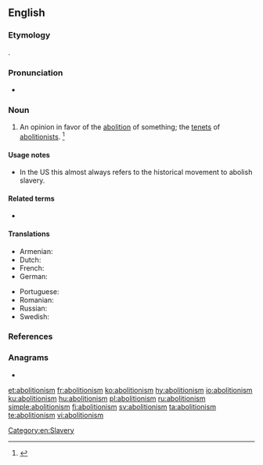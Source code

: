 ==English==
{{wikipedia}}

===Etymology===
{{suffix|abolition|ism|lang=en}}.

===Pronunciation===
* {{a|US}} {{IPA|/ˌæb.əˈlɪʃ.əˌnɪz.m̩/|lang=en}}

===Noun===
{{en-noun}}

# An opinion in favor of the [[abolition]] of something; the [[tenet]]s of [[abolitionist]]s. {{defdate|First attested in the early 19<sup>th</sup> century.}}<ref name=SOED>{{R:SOED5|page=6}}</ref>

====Usage notes====
* In the US this almost always refers to the historical movement to abolish slavery.

====Related terms====
* {{l|en|abolitionist}}

====Translations====
{{trans-top|opinion in favor of the abolition of something}}
* Armenian: {{t|hy|աբոլիցիոնիզմ|sc=Armn}}
* Dutch: {{t+|nl|abolitionisme|n}}
* French: {{t+|fr|abolitionnisme|m}}
* German: {{t+|de|Abolitionismus}}
{{trans-mid}}
* Portuguese: {{t+|pt|abolicionismo|m}}
* Romanian: {{t+|ro|aboliționism}}
* Russian: {{t+|ru|аболициони́зм}}
* Swedish: {{t+|sv|abolitionism|c}}
{{trans-bottom}}

===References===
<references/>

===Anagrams===
* {{l|en|mobilisation}}

[[Category:en:Slavery]]

[[et:abolitionism]]
[[fr:abolitionism]]
[[ko:abolitionism]]
[[hy:abolitionism]]
[[io:abolitionism]]
[[ku:abolitionism]]
[[hu:abolitionism]]
[[pl:abolitionism]]
[[ru:abolitionism]]
[[simple:abolitionism]]
[[fi:abolitionism]]
[[sv:abolitionism]]
[[ta:abolitionism]]
[[te:abolitionism]]
[[vi:abolitionism]]